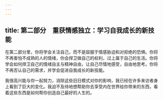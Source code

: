 ```yaml
---
---
---
```

title: 第二部分　重获情感独立：学习自我成长的新技能
---




在第二部分里，你将学会关注自己，而不是屈服于情感胁迫和对拒绝的恐惧。你将不再害怕不成熟的人的情绪，你会捍卫做自己的权利，过上属于自己的生活。你将学会如何捍卫自己的情绪自主与精神自由，让自己尽情地感受，自由地思考。你将不再否认自己的需求，并学会促进自我成长的新技能。

我很高兴能与你一起努力，消除这些旧日模式对你的影响，我已经在许多来访者身上看到了巨大的变化。我迫不及待地想帮助你去享受内在世界给你带来的东西，看着这些东西是如何帮你创造自己最好的人生的。